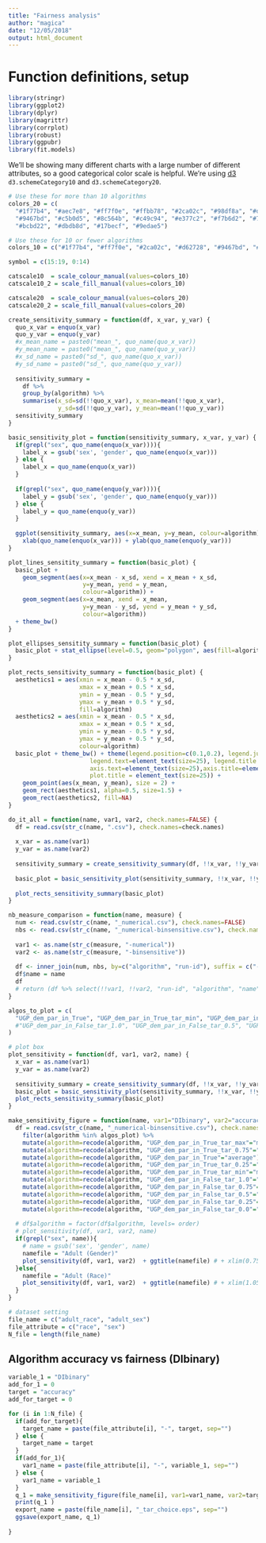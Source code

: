 ```yaml
---
title: "Fairness analysis"
author: "magica"
date: "12/05/2018"
output: html_document
---
```


# Function definitions, setup

```r
library(stringr)
library(ggplot2)
library(dplyr)
library(magrittr)
library(corrplot)
library(robust)
library(ggpubr)
library(fit.models)
```

We'll be showing many different charts with a large number of different attributes, so a good
categorical color scale is helpful. We're using [d3](https://d3js.org) `d3.schemeCategory10` and `d3.schemeCategory20`.

```r
# Use these for more than 10 algorithms
colors_20 = c(
  "#1f77b4", "#aec7e8", "#ff7f0e", "#ffbb78", "#2ca02c", "#98df8a", "#d62728", "#ff9896",
  "#9467bd", "#c5b0d5", "#8c564b", "#c49c94", "#e377c2", "#f7b6d2", "#7f7f7f", "#c7c7c7",
  "#bcbd22", "#dbdb8d", "#17becf", "#9edae5")

# Use these for 10 or fewer algorithms
colors_10 = c("#1f77b4", "#ff7f0e", "#2ca02c", "#d62728", "#9467bd", "#8c564b", "#e377c2", "#7f7f7f", "#bcbd22", "#17becf")

symbol = c(15:19, 0:14)

catscale10  = scale_colour_manual(values=colors_10)
catscale10_2 = scale_fill_manual(values=colors_10)

catscale20  = scale_colour_manual(values=colors_20)
catscale20_2 = scale_fill_manual(values=colors_20)

create_sensitivity_summary = function(df, x_var, y_var) {
  quo_x_var = enquo(x_var)
  quo_y_var = enquo(y_var)
  #x_mean_name = paste0("mean_", quo_name(quo_x_var))
  #y_mean_name = paste0("mean_", quo_name(quo_y_var))
  #x_sd_name = paste0("sd_", quo_name(quo_x_var))
  #y_sd_name = paste0("sd_", quo_name(quo_y_var))
  
  sensitivity_summary = 
    df %>% 
    group_by(algorithm) %>% 
    summarise(x_sd=sd(!!quo_x_var), x_mean=mean(!!quo_x_var), 
              y_sd=sd(!!quo_y_var), y_mean=mean(!!quo_y_var))
  sensitivity_summary
}

basic_sensitivity_plot = function(sensitivity_summary, x_var, y_var) {
  if(grepl("sex", quo_name(enquo(x_var)))){
    label_x = gsub('sex', 'gender', quo_name(enquo(x_var)))
  } else {
    label_x = quo_name(enquo(x_var))
  }
  
  if(grepl("sex", quo_name(enquo(y_var)))){
    label_y = gsub('sex', 'gender', quo_name(enquo(y_var)))
  } else {
    label_y = quo_name(enquo(y_var))
  }
  
  ggplot(sensitivity_summary, aes(x=x_mean, y=y_mean, colour=algorithm)) + catscale10 + catscale10_2 +
    xlab(quo_name(enquo(x_var))) + ylab(quo_name(enquo(y_var))) 
}

plot_lines_sensitity_summary = function(basic_plot) {
  basic_plot + 
    geom_segment(aes(x=x_mean - x_sd, xend = x_mean + x_sd,
                     y=y_mean, yend = y_mean,
                     colour=algorithm)) + 
    geom_segment(aes(x=x_mean, xend = x_mean,
                     y=y_mean - y_sd, yend = y_mean + y_sd,
                     colour=algorithm))
  + theme_bw()
}

plot_ellipses_sensitity_summary = function(basic_plot) {
  basic_plot + stat_ellipse(level=0.5, geom="polygon", aes(fill=algorithm), alpha=0.2) + stat_ellipse(level=0.5, fill=NA)
}

plot_rects_sensitivity_summary = function(basic_plot) {
  aesthetics1 = aes(xmin = x_mean - 0.5 * x_sd,   
                    xmax = x_mean + 0.5 * x_sd,
                    ymin = y_mean - 0.5 * y_sd, 
                    ymax = y_mean + 0.5 * y_sd,
                    fill=algorithm)
  aesthetics2 = aes(xmin = x_mean - 0.5 * x_sd,   
                    xmax = x_mean + 0.5 * x_sd,
                    ymin = y_mean - 0.5 * y_sd, 
                    ymax = y_mean + 0.5 * y_sd,
                    colour=algorithm)
  basic_plot + theme_bw() + theme(legend.position=c(0.1,0.2), legend.justification=c(0.1,0.2),
                       legend.text=element_text(size=25), legend.title = element_blank(),
                       axis.text=element_text(size=25),axis.title=element_text(size=25),
                       plot.title = element_text(size=25)) + 
    geom_point(aes(x_mean, y_mean), size = 2) +
    geom_rect(aesthetics1, alpha=0.5, size=1.5) + 
    geom_rect(aesthetics2, fill=NA)
}

do_it_all = function(name, var1, var2, check.names=FALSE) {
  df = read.csv(str_c(name, ".csv"), check.names=check.names)
  
  x_var = as.name(var1)
  y_var = as.name(var2)
  
  sensitivity_summary = create_sensitivity_summary(df, !!x_var, !!y_var)
  
  basic_plot = basic_sensitivity_plot(sensitivity_summary, !!x_var, !!y_var)
  
  plot_rects_sensitivity_summary(basic_plot)
}

nb_measure_comparison = function(name, measure) {
  num <- read.csv(str_c(name, "_numerical.csv"), check.names=FALSE)
  nbs <- read.csv(str_c(name, "_numerical-binsensitive.csv"), check.names=FALSE)
  
  var1 <- as.name(str_c(measure, "-numerical"))
  var2 <- as.name(str_c(measure, "-binsensitive"))
  
  df <- inner_join(num, nbs, by=c("algorithm", "run-id"), suffix = c("-numerical", "-binsensitive"))
  df$name = name
  df
  # return (df %>% select(!!var1, !!var2, "run-id", "algorithm", "name"))
}

algos_to_plot = c(
  "UGP_dem_par_in_True", "UGP_dem_par_in_True_tar_min", "UGP_dem_par_in_True_tar_max"
  #"UGP_dem_par_in_False_tar_1.0", "UGP_dem_par_in_False_tar_0.5", "UGP_dem_par_in_False_tar_0.0"
)

# plot box
plot_sensitivity = function(df, var1, var2, name) {
  x_var = as.name(var1)
  y_var = as.name(var2)
  
  sensitivity_summary = create_sensitivity_summary(df, !!x_var, !!y_var)
  basic_plot = basic_sensitivity_plot(sensitivity_summary, !!x_var, !!y_var)
  plot_rects_sensitivity_summary(basic_plot)
}

make_sensitivity_figure = function(name, var1="DIbinary", var2="accuracy", algos_plot=algos_to_plot) {
  df = read.csv(str_c(name, "_numerical-binsensitive.csv"), check.names=FALSE) %>%
    filter(algorithm %in% algos_plot) %>%
    mutate(algorithm=recode(algorithm, "UGP_dem_par_in_True_tar_max"="max"))%>%
    mutate(algorithm=recode(algorithm, "UGP_dem_par_in_True_tar_0.75"="FairGPparity*, b=0.75"))%>%
    mutate(algorithm=recode(algorithm, "UGP_dem_par_in_True"="average"))%>%
    mutate(algorithm=recode(algorithm, "UGP_dem_par_in_True_tar_0.25"="FairGPparity*, b=0.25"))%>%
    mutate(algorithm=recode(algorithm, "UGP_dem_par_in_True_tar_min"="min"))%>%
    mutate(algorithm=recode(algorithm, "UGP_dem_par_in_False_tar_1.0"="FairGPparity, max target"))%>%
    mutate(algorithm=recode(algorithm, "UGP_dem_par_in_False_tar_0.75"="FairGPparity, b=0.75"))%>%
    mutate(algorithm=recode(algorithm, "UGP_dem_par_in_False_tar_0.5"="FairGPparity, mean target"))%>%
    mutate(algorithm=recode(algorithm, "UGP_dem_par_in_False_tar_0.25"="FairGPparity, b=0.25"))%>%
    mutate(algorithm=recode(algorithm, "UGP_dem_par_in_False_tar_0.0"="FairGPparity, min target"))
  
  # df$algorithm = factor(df$algorithm, levels= order) 
  # plot_sensitivity(df, var1, var2, name)
  if(grepl("sex", name)){
    # name = gsub('sex', 'gender', name)
    namefile = "Adult (Gender)"
    plot_sensitivity(df, var1, var2)  + ggtitle(namefile) # + xlim(0.75, 0.95)
  }else{
    namefile = "Adult (Race)"
    plot_sensitivity(df, var1, var2)  + ggtitle(namefile) # + xlim(1.05, 1.25)
  }
}

# dataset setting
file_name = c("adult_race", "adult_sex")
file_attribute = c("race", "sex")
N_file = length(file_name)

```

## Algorithm accuracy vs fairness (DIbinary)

```r
variable_1 = "DIbinary"
add_for_1 = 0
target = "accuracy"
add_for_target = 0

for (i in 1:N_file) {
  if(add_for_target){
    target_name = paste(file_attribute[i], "-", target, sep="")
  } else {
    target_name = target
  }
  if(add_for_1){
    var1_name = paste(file_attribute[i], "-", variable_1, sep="")
  } else {
    var1_name = variable_1
  }
  q_1 = make_sensitivity_figure(file_name[i], var1=var1_name, var2=target_name)
  print(q_1 )
  export_name = paste(file_name[i], "_tar_choice.eps", sep="")
  ggsave(export_name, q_1)
  
}

```

<!-- ## Algorithm sensitivity variable_1 vs variable_2 -->

<!-- ```{r} -->
<!-- variable_1 = "DIbinary" -->
<!-- add_for_1 = 0 -->

<!-- variable_2 = "accuracy" -->
<!-- add_for_2 = 0 -->

<!-- for (i in 1:N_file) { -->
<!--   temp_name = paste(file_name[i], "_numerical-binsensitive.csv", sep="") -->
<!--   if(add_for_1){ -->
<!--     var1_name = paste(file_attribute[i], "-", variable_1, sep="") -->
<!--   } else { -->
<!--     var1_name = variable_1 -->
<!--   } -->
<!--   if(add_for_2){ -->
<!--     var2_name = paste(file_attribute[i], "-", variable_2, sep="") -->
<!--   } else { -->
<!--     var2_name = variable_2 -->
<!--   } -->
<!--   p = make_sensitivity_figure(temp_name, var1 = var1_name, var2 = var2_name) + -->
<!--   ggtitle(paste(file_name[i], "dataset,", file_attribute[i], "attribute")) -->
<!--   print(p) -->
<!--   export_name = paste(file_name[i], "_demo_box.eps", sep="") -->
<!--   ggsave(export_name, p) -->
<!-- } -->

<!-- ``` -->

<!-- ## Algorithm independence vs sufficiency (DIbinary vs calibration) -->

<!-- ```{r} -->
<!-- variable_1 = "DIbinary" -->
<!-- add_for_1 = 0 -->
<!-- target = "calibration+" -->
<!-- add_for_target = 1 -->

<!-- for (i in 1:N_file) { -->
<!--   if(add_for_target){ -->
<!--     target_name = paste(file_attribute[i], "-", target, sep="") -->
<!--   } else { -->
<!--     target_name = target -->
<!--   } -->
<!--   if(add_for_1){ -->
<!--     var1_name = paste(file_attribute[i], "-", variable_1, sep="") -->
<!--   } else { -->
<!--     var1_name = variable_1 -->
<!--   } -->
<!--   q = make_scatter_figure(file_name[i], var1=var1_name, var2=target_name, display = "all") -->

<!--   print(q) -->
<!--   export_name = paste(file_name[i], "_sufficiency.eps", sep="") -->
<!--   ggsave(export_name, q) -->
<!-- } -->

<!-- ``` -->
<!-- ## Algorithm 0-PR vs 1-PR -->

<!-- ```{r} -->

<!-- variable_1 = "0-PR" -->
<!-- variable_2 = "1-PR" -->

<!-- for (i in 1:N_file) { -->
<!--   var1_name = paste(variable_1, "-", file_attribute[i], sep="") -->
<!--   var2_name = paste(variable_2, "-", file_attribute[i], sep="") -->

<!--   # q_1 = make_scatter_figure(file_name[i], var1=var1_name, var2 = var2_name, algos=plot_for_in, display = "all") -->
<!--   # print(q_1) -->
<!--   # export_name = paste(file_name[i], "_PR_in.eps", sep="") -->
<!--   # ggsave(export_name, q_1) -->

<!--   q_2 = make_scatter_figure(file_name[i], var1=var1_name, var2=var2_name, display = "all") -->
<!--   print(q_2) -->
<!--   export_name = paste(file_name[i], "_PR.eps", sep="") -->
<!--   ggsave(export_name, q_2) -->
<!-- } -->
<!-- ``` -->
